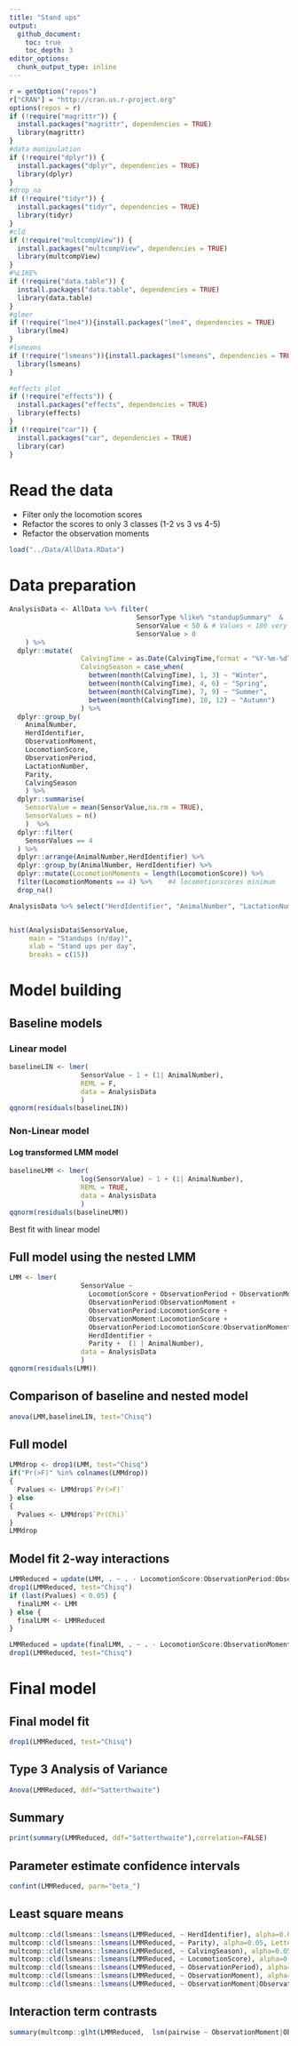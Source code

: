 ```yaml
---
title: "Stand ups"
output: 
  github_document:
    toc: true
    toc_depth: 3
editor_options: 
  chunk_output_type: inline
---
```


```r
r = getOption("repos")
r["CRAN"] = "http://cran.us.r-project.org"
options(repos = r)
if (!require("magrittr")) {
  install.packages("magrittr", dependencies = TRUE)
  library(magrittr)
}
#data manipulation
if (!require("dplyr")) {
  install.packages("dplyr", dependencies = TRUE)
  library(dplyr)
}
#drop_na
if (!require("tidyr")) {
  install.packages("tidyr", dependencies = TRUE)
  library(tidyr)
}
#cld
if (!require("multcompView")) {
  install.packages("multcompView", dependencies = TRUE)
  library(multcompView)
}
#%LIKE%
if (!require("data.table")) {
  install.packages("data.table", dependencies = TRUE)
  library(data.table)
}
#glmer
if (!require("lme4")){install.packages("lme4", dependencies = TRUE)
  library(lme4)
}
#lsmeans
if (!require("lsmeans")){install.packages("lsmeans", dependencies = TRUE)
  library(lsmeans)
}

#effects plot
if (!require("effects")) {
  install.packages("effects", dependencies = TRUE)
  library(effects)
}
if (!require("car")) {
  install.packages("car", dependencies = TRUE)
  library(car)
}
```

# Read the data

* Filter only the locomotion scores
* Refactor the scores to only 3 classes (1-2 vs 3 vs 4-5)
* Refactor the observation moments

```r
load("../Data/AllData.RData")
```

# Data preparation

```r
AnalysisData <- AllData %>% filter(
                                SensorType %like% "standupSummary"  &
                                SensorValue < 50 & # Values < 100 very unlikely
                                SensorValue > 0
    ) %>%
  dplyr::mutate(
                  CalvingTime = as.Date(CalvingTime,format = "%Y-%m-%dT%H:%M:%OSZ"),
                  CalvingSeason = case_when(
                    between(month(CalvingTime), 1, 3) ~ "Winter",
                    between(month(CalvingTime), 4, 6) ~ "Spring",
                    between(month(CalvingTime), 7, 9) ~ "Summer",
                    between(month(CalvingTime), 10, 12) ~ "Autumn")
                  ) %>% 
  dplyr::group_by(
    AnimalNumber,
    HerdIdentifier,
    ObservationMoment,
    LocomotionScore,
    ObservationPeriod,
    LactationNumber,
    Parity,
    CalvingSeason
    ) %>% 
  dplyr::summarise(
    SensorValue = mean(SensorValue,na.rm = TRUE),
    SensorValues = n()
    )  %>%  
  dplyr::filter(
    SensorValues == 4
  ) %>%   
  dplyr::arrange(AnimalNumber,HerdIdentifier) %>%
  dplyr::group_by(AnimalNumber, HerdIdentifier) %>%
  dplyr::mutate(LocomotionMoments = length(LocomotionScore)) %>%
  filter(LocomotionMoments == 4) %>%    #4 locomotionscores minimum
  drop_na()

AnalysisData %>% select("HerdIdentifier", "AnimalNumber", "LactationNumber") %>% n_distinct()


hist(AnalysisData$SensorValue,
     main = "Standups (n/day)",
     xlab = "Stand ups per day",
     breaks = c(15))
```

# Model building

## Baseline models 

### Linear model

```r
baselineLIN <- lmer(
                  SensorValue ~ 1 + (1| AnimalNumber), 
                  REML = F,
                  data = AnalysisData
                  )
qqnorm(residuals(baselineLIN))
```

### Non-Linear model

#### Log transformed LMM model

```r
baselineLMM <- lmer(
                  log(SensorValue) ~ 1 + (1| AnimalNumber), 
                  REML = TRUE,
                  data = AnalysisData
                  )
qqnorm(residuals(baselineLMM))

```

Best fit with linear model

## Full model using the nested LMM

```r
LMM <- lmer(
                  SensorValue ~ 
                    LocomotionScore + ObservationPeriod + ObservationMoment + CalvingSeason +
                    ObservationPeriod:ObservationMoment +
                    ObservationPeriod:LocomotionScore +
                    ObservationMoment:LocomotionScore + 
                    ObservationPeriod:LocomotionScore:ObservationMoment + 
                    HerdIdentifier + 
                    Parity +  (1 | AnimalNumber),
                  data = AnalysisData
                  )
qqnorm(residuals(LMM))
```

## Comparison of baseline and nested model

```r
anova(LMM,baselineLIN, test="Chisq")
```

## Full model

```r
LMMdrop <- drop1(LMM, test="Chisq")
if("Pr(>F)" %in% colnames(LMMdrop))
{
  Pvalues <- LMMdrop$`Pr(>F)`
} else 
{
  Pvalues <- LMMdrop$`Pr(Chi)`
}
LMMdrop
```

## Model fit 2-way interactions

```r
LMMReduced = update(LMM, . ~ . - LocomotionScore:ObservationPeriod:ObservationMoment)
drop1(LMMReduced, test="Chisq")
if (last(Pvalues) < 0.05) {
  finalLMM <- LMM
} else {
  finalLMM <- LMMReduced
}
```

```r
LMMReduced = update(finalLMM, . ~ . - LocomotionScore:ObservationMoment - LocomotionScore:ObservationPeriod)
drop1(LMMReduced, test="Chisq")
```

# Final model

## Final model fit

```r
drop1(LMMReduced, test="Chisq")
```

## Type 3 Analysis of Variance

```r
Anova(LMMReduced, ddf="Satterthwaite")
```

## Summary

```r
print(summary(LMMReduced, ddf="Satterthwaite"),correlation=FALSE)
```

## Parameter estimate confidence intervals

```r
confint(LMMReduced, parm="beta_")
```

## Least square means

```r
multcomp::cld(lsmeans::lsmeans(LMMReduced, ~ HerdIdentifier), alpha=0.05, Letters=letters, adjust="tukey")
multcomp::cld(lsmeans::lsmeans(LMMReduced, ~ Parity), alpha=0.05, Letters=letters, adjust="tukey") 
multcomp::cld(lsmeans::lsmeans(LMMReduced, ~ CalvingSeason), alpha=0.05, Letters=letters, adjust="tukey")
multcomp::cld(lsmeans::lsmeans(LMMReduced, ~ LocomotionScore), alpha=0.05, Letters=letters, adjust="tukey")
multcomp::cld(lsmeans::lsmeans(LMMReduced, ~ ObservationPeriod), alpha=0.05, Letters=letters, adjust="tukey")
multcomp::cld(lsmeans::lsmeans(LMMReduced, ~ ObservationMoment), alpha=0.05, Letters=letters, adjust="tukey")
multcomp::cld(lsmeans::lsmeans(LMMReduced, ~ ObservationMoment|ObservationPeriod), alpha=0.05, Letters=letters, adjust="tukey")
```

## Interaction term contrasts

```r
summary(multcomp::glht(LMMReduced,  lsm(pairwise ~ ObservationMoment|ObservationPeriod, adjust="tukey")))
```
